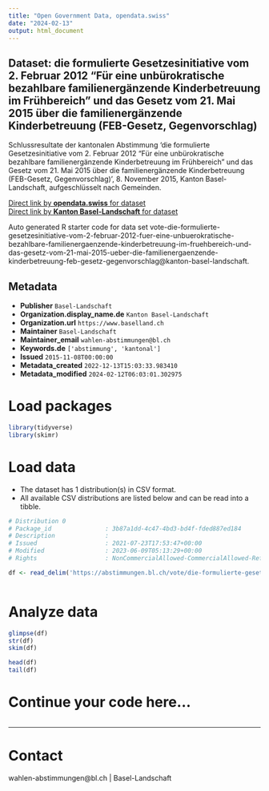 ```yaml
---
title: "Open Government Data, opendata.swiss"
date: "2024-02-13"
output: html_document
---
```


## Dataset: die formulierte Gesetzesinitiative vom 2. Februar 2012 “Für eine unbürokratische bezahlbare familienergänzende Kinderbetreuung im Frühbereich” und das Gesetz vom 21. Mai 2015 über die familienergänzende Kinderbetreuung (FEB-Gesetz, Gegenvorschlag)

Schlussresultate der kantonalen Abstimmung 'die formulierte Gesetzesinitiative vom 2. Februar 2012 “Für eine unbürokratische bezahlbare familienergänzende Kinderbetreuung im Frühbereich” und das Gesetz vom 21. Mai 2015 über die familienergänzende Kinderbetreuung (FEB-Gesetz, Gegenvorschlag)', 8. November 2015, Kanton Basel-Landschaft, aufgeschlüsselt nach Gemeinden.

[Direct link by **opendata.swiss** for dataset](https://opendata.swiss/de/dataset/die-formulierte-gesetzesinitiative-vom-2-februar-2012-fur-eine-unburokratische-bezahlbare-famil)<br>
[Direct link by **Kanton Basel-Landschaft** for dataset](https://abstimmungen.bl.ch/vote/die-formulierte-gesetzesinitiative-vom-2-februar-2012-fuer-eine-unbuerokratische-bezahlbare-familienergaenzende-kinderbetreuung-im-fruehbereich-und-das-gesetz-vom-21-mai-2015-ueber-die-familienergaenzende-kinderbetreuung-feb-gesetz-gegenvorschlag/data)

Auto generated R starter code for data set vote-die-formulierte-gesetzesinitiative-vom-2-februar-2012-fuer-eine-unbuerokratische-bezahlbare-familienergaenzende-kinderbetreuung-im-fruehbereich-und-das-gesetz-vom-21-mai-2015-ueber-die-familienergaenzende-kinderbetreuung-feb-gesetz-gegenvorschlag@kanton-basel-landschaft.

## Metadata

- **Publisher** `Basel-Landschaft`
- **Organization.display_name.de** `Kanton Basel-Landschaft`
- **Organization.url** `https://www.baselland.ch`
- **Maintainer** `Basel-Landschaft`
- **Maintainer_email** `wahlen-abstimmungen@bl.ch`
- **Keywords.de** `['abstimmung', 'kantonal']`
- **Issued** `2015-11-08T00:00:00`
- **Metadata_created** `2022-12-13T15:03:33.983410`
- **Metadata_modified** `2024-02-12T06:03:01.302975`


# Load packages

```r

library(tidyverse)
library(skimr)

```

# Load data

-   The dataset has 1 distribution(s) in CSV format.
-   All available CSV distributions are listed below and can be read into a tibble.

```r

# Distribution 0
# Package_id               : 3b87a1dd-4c47-4bd3-bd4f-fded887ed184
# Description              : 
# Issued                   : 2021-07-23T17:53:47+00:00
# Modified                 : 2023-06-09T05:13:29+00:00
# Rights                   : NonCommercialAllowed-CommercialAllowed-ReferenceRequired

df <- read_delim('https://abstimmungen.bl.ch/vote/die-formulierte-gesetzesinitiative-vom-2-februar-2012-fuer-eine-unbuerokratische-bezahlbare-familienergaenzende-kinderbetreuung-im-fruehbereich-und-das-gesetz-vom-21-mai-2015-ueber-die-familienergaenzende-kinderbetreuung-feb-gesetz-gegenvorschlag/data-csv')



```

# Analyze data

```r

glimpse(df)
str(df)
skim(df)

head(df)
tail(df)

```

# Continue your code here...

```r

```

------------------------------------------------------------------------

# Contact

wahlen-abstimmungen@bl.ch | Basel-Landschaft
